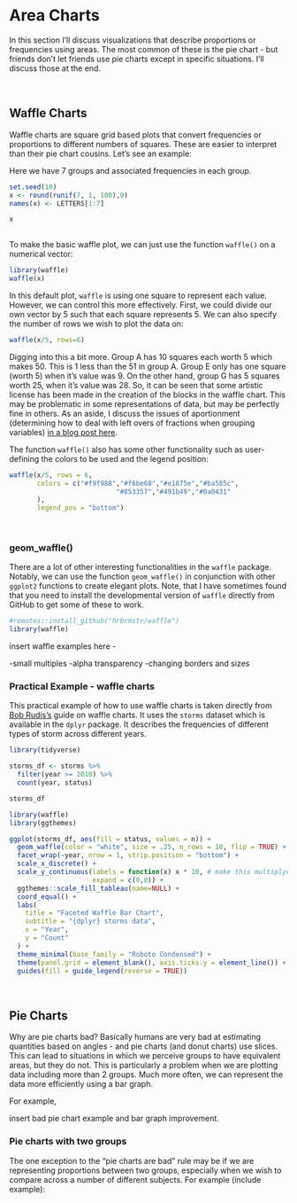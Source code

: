 # Area Charts

In this section I'll discuss visualizations that describe proportions or frequencies using areas. The most common of these is the pie chart - but friends don't let friends use pie charts except in specific situations. I'll discuss those at the end.

<br>

## Waffle Charts

Waffle charts are square grid based plots that convert frequencies or proportions to different numbers of squares. These are easier to interpret than their pie chart cousins. Let's see an example:

Here we have 7 groups and associated frequencies in each group.

```r
set.seed(10)
x <- round(runif(7, 1, 100),0)
names(x) <- LETTERS[1:7]

x
 
```

To make the basic waffle plot, we can just use the function `waffle()` on a numerical vector:

```r
library(waffle)
waffle(x)
```

In this default plot, `waffle` is using one square to represent each value. However, we can control this more effectively. First, we could divide our own vector by 5 such that each square represents 5. We can also specify the number of rows we wish to plot the data on:

```r
waffle(x/5, rows=6)
```

Digging into this a bit more. Group A has 10 squares each worth 5 which makes 50. This is 1 less than the 51 in group A. Group E only has one square (worth 5) when it's value was 9. On the other hand, group G has 5 squares worth 25, when it's value was 28. So, it can be seen that some artistic license has been made in the creation of the blocks in the waffle chart. This may be problematic in some representations of data, but may be perfectly fine in others. As an aside, I discuss the issues of aportionment (determining how to deal with left overs of fractions when grouping variables) [in a blog post here](https://jamescurley.blog/posts/2020-10-16-apportionment-methods/).


The function `waffle()` also has some other functionality such as user-defining the colors to be used and the legend position:

```r
waffle(x/5, rows = 6,
       colors = c("#f9f988","#f6be68","#e1875e","#ba585c",
                           "#853357","#491b49","#0a0431"
       ),
       legend_pos = "bottom")
```


<br>

### geom_waffle()

There are a lot of other interesting functionalities in the `waffle` package. Notably, we can use the function `geom_waffle()` in conjunction with other `ggplot2` functions to create elegant plots. Note, that I have sometimes found that you need to install the developmental version of `waffle` directly from GitHub to get some of these to work.

```r
#remotes::install_github("hrbrmstr/waffle")
library(waffle)
```



insert waffle examples here - 

  -small multiples
  -alpha transparency
  -changing borders and sizes





### Practical Example - waffle charts

This practical example of how to use waffle charts is taken directly from [Bob Rudis's](https://rud.is/rpubs/building-waffle-charts.html) guide on waffle charts. It uses the `storms` dataset which is available in the `dplyr` package. It describes the frequencies of different types of storm across different years.

```r
library(tidyverse)

storms_df <- storms %>%
  filter(year >= 2010) %>%
  count(year, status) 

storms_df
```



```r

library(waffle)
library(ggthemes)

ggplot(storms_df, aes(fill = status, values = n)) +
  geom_waffle(color = "white", size = .25, n_rows = 10, flip = TRUE) +
  facet_wrap(~year, nrow = 1, strip.position = "bottom") +
  scale_x_discrete() +
  scale_y_continuous(labels = function(x) x * 10, # make this multiplyer the same as n_rows
                     expand = c(0,0)) +
  ggthemes::scale_fill_tableau(name=NULL) +
  coord_equal() +
  labs(
    title = "Faceted Waffle Bar Chart",
    subtitle = "{dplyr} storms data",
    x = "Year",
    y = "Count"
  ) +
  theme_minimal(base_family = "Roboto Condensed") +
  theme(panel.grid = element_blank(), axis.ticks.y = element_line()) +
  guides(fill = guide_legend(reverse = TRUE))
```




<br>

## Pie Charts

Why are pie charts bad? Basically humans are very bad at estimating quantities based on angles - and pie charts (and donut charts) use slices. This can lead to situations in which we perceive groups to have equivalent areas, but they do not. This is particularly a problem when we are plotting data including more than 2 groups. Much more often, we can represent the data more efficiently using a bar graph.

For example,

insert bad pie chart example and bar graph improvement.

### Pie charts with two groups

The one exception to the "pie charts are bad" rule may be if we are representing proportions between two groups, especially when we wish to compare across a number of different subjects. For example (include example):
